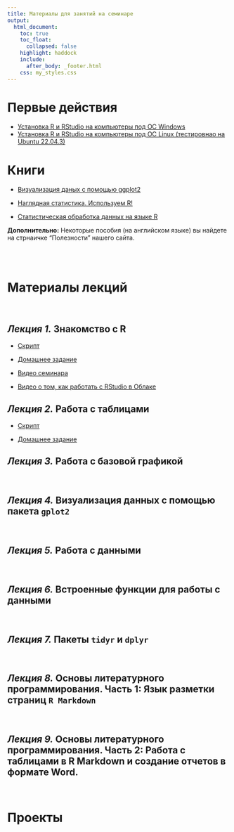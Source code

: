 ```yaml
---
title: Материалы для занятий на семинаре
output:
  html_document:
    toc: true
    toc_float:
      collapsed: false
    highlight: haddock
    include:
      after_body: _footer.html
    css: my_styles.css
---
```


# **Первые действия**
- [Установка R и RStudio на компьютеры под OC Windows](Intro_to_R_first_steps.html)
- [Установка R и RStudio на компьютеры под OC Linux (тестировнао на Ubuntu 22.04.3)](https://drive.google.com/file/d/1AjBSoWZ3DmXt-7Rv88jfCbQNm1M1aEmM/view?usp=sharing)


# **Книги**

- [Визуализация даных с помощью ggplot2](https://drive.google.com/file/d/1lGfc0yjIYHBYst5HYuNBiSuQ9I-kXoZ5/view?usp=sharing) 

- [Наглядная статистика. Используем R!](https://drive.google.com/file/d/1HD2X36Lfy9hiIaBTzhQ57EsToLh2ShG7/view?usp=drive_link)

- [Статистическая обработка данных на языке R](https://drive.google.com/file/d/1GVYorXdbCyx5ypy1cZ_rIhBf4dR_xR_2/view?usp=drive_link)

**Дополнительно:** Некоторые пособия (на английском языке) вы найдете на стрнаичке "Полезности" нашего сайта.

<br>
<br>

# **Материалы лекций**
<br>

## *Лекция 1.* Знакомство с R 

- [Скрипт](https://drive.google.com/file/d/14utYHyblQ3R-12m6XFbKO9tKAOG6F1tD/view?usp=drive_link)

- [Домашнее задание](https://docs.google.com/document/d/1e9xi5rzaFdD_qoZ0U1O4greW9TuruF4M/edit?usp=drive_link&ouid=104073765878946580320&rtpof=true&sd=true)

- [Видео семинара](https://drive.google.com/file/d/15uYiayOunjzZNuo3I95HG6k63x3MHllf/view?usp=drive_link)

- [Видео о том, как работать с RStudio в Облаке](https://drive.google.com/file/d/1EbJvC8YtZISA_vS4JET0yV5oqzeBFTUe/view?usp=drive_link)


## *Лекция 2.* Работа с таблицами

- [Скрипт](https://drive.google.com/file/d/1sbENZKPvbNUxI4gX-vw4kDZFvKHszR4r/view?usp=drive_link)

- [Домашнее задание](https://docs.google.com/document/d/1SQvzqIxSQ27gjA-_q0SqO0duyaT2nFOl/edit?usp=drive_link&ouid=104073765878946580320&rtpof=true&sd=true)


## *Лекция 3.* Работа с базовой графикой
<br>

<!-- - [Скрипт](https://drive.google.com/file/d/1-iWTD5agp_qDRDy9HDQMsHjKCrkzlzyh/view?usp=drive_link) -->

<!-- - [Домашнее задание](https://docs.google.com/document/d/1Bnb6Cd25O3HxrTE1YXVky1stsDZ7mwvU/edit?usp=drive_link&ouid=104073765878946580320&rtpof=true&sd=true) -->



## *Лекция 4.* Визуализация данных с помощью пакета `gplot2`
<br>

<!-- - [Презентация с объяснением основ работы в `ggplot2`](Pres_intro_ggplot.html) -->
<!-- - [Скрипт](intro_ggplot.R) -->
<!-- - [Данные для работы](data/fev.xls) -->

<!-- - [Домашнее задание](Home_Work_ggplot.html) -->
<!-- - [Данные для домашней работы](data/hydrology_2022.xls) -->


## *Лекция 5.* Работа с данными
<br>
<!-- - [Скрипт]() -->
<!-- - [Домашнее задание]() -->


## *Лекция 6.* Встроенные функции для работы с данными
<br>
<!-- - [Скрипт]() -->
<!-- - [Домашнее задание]() -->


## *Лекция 7.* Пакеты `tidyr` и `dplyr`
<br>
<!-- - [Скрипт]() -->
<!-- - [Домашнее задание]() -->


## *Лекция 8.* Основы литературного программирования. Часть 1: Язык разметки страниц `R Markdown`

<br>
<!-- - [Скрипт]() -->
<!-- - [Домашнее задание]() -->


## *Лекция 9.* Основы литературного программирования. Часть 2: Работа с таблицами в R Markdown и создание отчетов в формате Word.

<br>
<!-- - [Скрипт]() -->
<!-- - [Домашнее задание]() -->

# **Проекты** 





